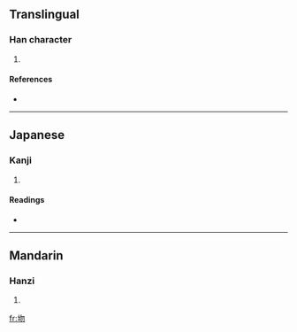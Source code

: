 ==Translingual==

===Han character===
{{Han char|rn=32|rad=土|as=04|sn=7|four=|canj=土心竹竹 (GPHH)}}

# {{defn|Han}}

====References====
* {{Han ref|kx=0224.210|dkj=04905|dj=0459.090|hdz=10425.030|uh=573D|ud=22333}}

----

==Japanese==

===Kanji===
{{ja-kanji|grade=|rs=土04}}

# {{defn|Japanese}}

====Readings====
* {{ja-readings|on=[[ぼつ]] (botsu), [[もち]] (mochi)|kun=[[うめる]] (umeru)}}

----

==Mandarin==

===Hanzi===
{{cmn-hanzi|pin=[[mò]] ([[mo4]])|wg=mo<sup>4</sup>}}

# {{defn|Mandarin}}

[[fr:圽]]